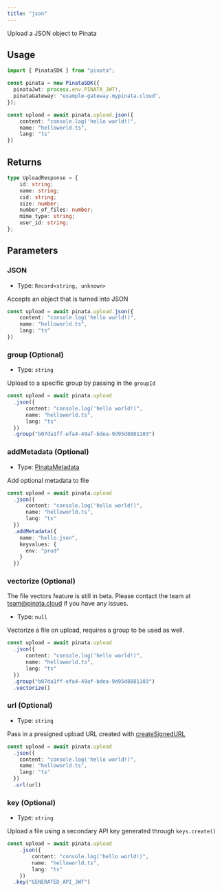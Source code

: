 ```yaml
---
title: "json"
---
```


Upload a JSON object to Pinata

## Usage

```typescript
import { PinataSDK } from "pinata";

const pinata = new PinataSDK({
  pinataJwt: process.env.PINATA_JWT!,
  pinataGateway: "example-gateway.mypinata.cloud",
});

const upload = await pinata.upload.json({
    content: "console.log('hello world!)",
    name: "helloworld.ts",
    lang: "ts"
})
```

## Returns

```typescript
type UploadResponse = {
	id: string;
	name: string;
	cid: string;
	size: number;
	number_of_files: number;
	mime_type: string;
	user_id: string;
};
```

## Parameters

### JSON

- Type: `Record<string, unknown>`

Accepts an object that is turned into JSON

```typescript
const upload = await pinata.upload.json({
    content: "console.log('hello world!)",
    name: "helloworld.ts",
    lang: "ts"
})
```

### group (Optional)

- Type: `string`

Upload to a specific group by passing in the `groupId`

```typescript {7}
const upload = await pinata.upload
  .json({
      content: "console.log('hello world!)",
      name: "helloworld.ts",
      lang: "ts"
  })
  .group("b07da1ff-efa4-49af-bdea-9d95d8881103")
```

### addMetadata (Optional)

- Type: [PinataMetadata](../types#pinatametadata)

Add optional metadata to file

```typescript {7-12}
const upload = await pinata.upload
  .json({
      content: "console.log('hello world!)",
      name: "helloworld.ts",
      lang: "ts"
  })
  .addMetadata({
    name: "hello.json",
    keyvalues: {
      env: "prod"
    }
  })
```

### vectorize (Optional)

<Warning>
  The file vectors feature is still in beta. Please contact the team at <a href="mailto:team@pinata.cloud" target="_blank">team@pinata.cloud</a> if you have any issues.
</Warning>

- Type: `null`

Vectorize a file on upload, requires a group to be used as well.

```typescript {8}
const upload = await pinata.upload
  .json({
      content: "console.log('hello world!)",
      name: "helloworld.ts",
      lang: "ts"
  })
  .group("b07da1ff-efa4-49af-bdea-9d95d8881103")
  .vectorize()
```

### url (Optional)

- Type: `string`

Pass in a presigned upload URL created with [createSignedURL](./create-signed-url)

```typescript {3}
const upload = await pinata.upload
  .json({
    content: "console.log('hello world!)",
    name: "helloworld.ts",
    lang: "ts"
  })
  .url(url)
```

### key (Optional)

- Type: `string`

Upload a file using a secondary API key generated through `keys.create()`

```typescript {7}
const upload = await pinata.upload
    .json({
        content: "console.log('hello world!)",
        name: "helloworld.ts",
        lang: "ts"
    })
  .key("GENERATED_API_JWT")
```
